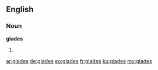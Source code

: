 {{also|Glades}}
==English==

===Noun===
{{wikipedia|dab=glades}}
'''glades'''

# {{plural of|glade}}

[[ar:glades]]
[[de:glades]]
[[eo:glades]]
[[fr:glades]]
[[ku:glades]]
[[my:glades]]